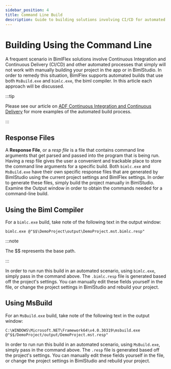 ---
sidebar_position: 4
title: Command Line Build
description: Guide to building solutions involving CI/CD for automated processes, using response files, Biml Compiler, and MsBuild
---
<head>
  <meta name="varigenceProduct" content="BimlFlex"></meta>
  <meta name="varigenceArticleType" content="Walkthrough"></meta>
</head>


# Building Using the Command Line

A frequent scenario in BimlFlex solutions involve Continuous Integration and Continuous Delivery (CI/CD) and other automated processes that simply will not work with manually building your project in the app or in BimlStudio. In order to remedy this situation, BimlFlex supports automated builds that use both `MsBuild.exe` and `bimlc.exe`, the biml compiler. In this article each approach will be discussed.



:::tip

Please see our article on [ADF Continuous Integration and Continuous Delivery](../technology-adf/continuous-integration-and-continuous-delivery) for more examples of the automated build process.

:::


## Response Files

A **Response File**, or a *resp file* is a file that contains command line arguments that get parsed and passed into the program that is being run. Having a resp file gives the user a convenient and trackable place to store the command line arguments for a specific build. Both `bimlc.exe` and `MsBuild.exe` have their own specific response files that are generated by BimlStudio using the current project settings and BimlFlex settings. In order to generate these files, simply build the project manually in BimlStudio. Examine the Output window in order to obtain the commands needed for a command-line build.

## Using the Biml Compiler

For a `bimlc.exe` build, take note of the following text in the output window:

```console
bimlc.exe @"$$\DemoProject\output\DemoProject.mst.bimlc.resp"
```



:::note

The $$ represents the base path.

:::


In order to run run this build in an automated scenario, using `bimlc.exe`, simply pass in the command above. The `.bimlc.resp` file is generated based off the project's settings. You can manually edit these fields yourself in the file, or change the project settings in BimlStudio and rebuild your project. 

## Using MsBuild

For an `MsBuild.exe` build, take note of the following text in the output window:

```console
C:\WINDOWS\Microsoft.NET\Framework64\v4.0.30319\msbuild.exe @"$$/DemoProject/output/DemoProject.mst.resp"
```

In order to run run this build in an automated scenario, using `MsBuild.exe`, simply pass in the command above. The `.resp` file is generated based off the project's settings. You can manually edit these fields yourself in the file, or change the project settings in BimlStudio and rebuild your project.
